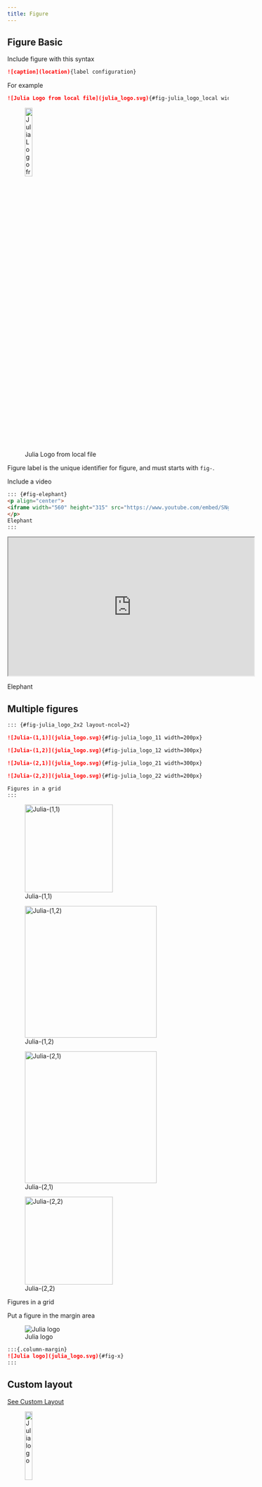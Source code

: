 ```yaml
---
title: Figure
---
```


## Figure Basic

Include figure with this syntax
```markdown
![caption](location){label configuration}
```
For example
```markdown
![Julia Logo from local file](julia_logo.svg){#fig-julia_logo_local width=20%}
```
![Julia Logo from local file](julia_logo.svg){#fig-julia_logo_local width=20%}

Figure label is the unique identifier for figure, and must starts with `fig-`.


Include a video

```markdown
::: {#fig-elephant}
<p align="center">
<iframe width="560" height="315" src="https://www.youtube.com/embed/SNggmeilXDQ"></iframe>
</p>
Elephant
:::
```

::: {#fig-elephant}
<p align="center">
<iframe width="560" height="315" src="https://www.youtube.com/embed/SNggmeilXDQ"></iframe>
</p>
Elephant
:::

## Multiple figures

```markdown
::: {#fig-julia_logo_2x2 layout-ncol=2}

![Julia-(1,1)](julia_logo.svg){#fig-julia_logo_11 width=200px}

![Julia-(1,2)](julia_logo.svg){#fig-julia_logo_12 width=300px}

![Julia-(2,1)](julia_logo.svg){#fig-julia_logo_21 width=300px}

![Julia-(2,2)](julia_logo.svg){#fig-julia_logo_22 width=200px}

Figures in a grid
:::
```

::: {#fig-julia_logo_2x2 layout-ncol=2 width=500px}

![Julia-(1,1)](julia_logo.svg){#fig-julia_logo_11 width=200px}

![Julia-(1,2)](julia_logo.svg){#fig-julia_logo_12 width=300px}

![Julia-(2,1)](julia_logo.svg){#fig-julia_logo_21 width=300px}

![Julia-(2,2)](julia_logo.svg){#fig-julia_logo_22 width=200px}

Figures in a grid
:::

Put a figure in the margin area

:::{.column-margin}
![Julia logo](julia_logo.svg){#fig-x}
:::

```markdown
:::{.column-margin}
![Julia logo](julia_logo.svg){#fig-x}
:::
```

## Custom layout
[See Custom Layout](https://quarto.org/docs/authoring/figures.html#custom-layout)

::: {layout="[[-25,25,-25], [-0.16,0.33,0.33,-0.16],[1,1,1]]"}
![Julia logo](julia_logo.svg){#fig-x width=20%}

![Julia logo](julia_logo.svg){#fig-x width=20%}

![Julia logo](julia_logo.svg){#fig-x width=20%}

![Julia logo](julia_logo.svg){#fig-x width=20%}

![Julia logo](julia_logo.svg){#fig-x width=20%}

![Julia logo](julia_logo.svg){#fig-x width=20%}
:::


## Configuration
 
```{#lst-x .yaml lst-cap="Move figure caption to the top in `_quarto.yml`"}
format:
  html:
    fig-cap-location: top
```


## Cross reference
This section is purposely placed at the end, in order to see the effect of 
cross reference to figures.

```markdown
[Go to Julia Logo](#fig-julia_logo_local) or @fig-julia_logo_local
```

[Go to Julia Logo](#fig-julia_logo_local) or @fig-julia_logo_local
